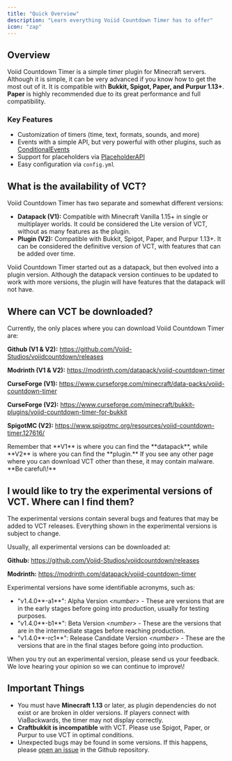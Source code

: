 ```yaml
---
title: "Quick Overview"
description: "Learn everything Voiid Countdown Timer has to offer"
icon: "zap"
---
```


## Overview

Voiid Countdown Timer is a simple timer plugin for Minecraft servers. Although it is simple, it can be very advanced if you know how to get the most out of it. It is compatible with **Bukkit, Spigot, Paper, and Purpur 1.13\+**. **Paper** is highly recommended due to its great performance and full compatibility.

### Key Features

- Customization of timers (time, text, formats, sounds, and more)
- Events with a simple API, but very powerful with other plugins, such as [ConditionalEvents](https://www.spigotmc.org/resources/conditionalevents-custom-actions-for-specific-events-1-8-1-21-8.82271/)
- Support for placeholders via [PlaceholderAPI](https://www.spigotmc.org/resources/placeholderapi.6245/)
- Easy configuration via `config.yml`

## What is the availability of VCT?

Voiid Countdown Timer has two separate and somewhat different versions:

- **Datapack (V1):** Compatible with Minecraft Vanilla 1.15\+ in single or multiplayer worlds. It could be considered the Lite version of VCT, without as many features as the plugin.
- **Plugin (V2):** Compatible with Bukkit, Spigot, Paper, and Purpur 1.13\+. It can be considered the definitive version of VCT, with features that can be added over time.

Voiid Countdown Timer started out as a datapack, but then evolved into a plugin version. Although the datapack version continues to be updated to work with more versions, the plugin will have features that the datapack will not have.

## Where can VCT be downloaded?

Currently, the only places where you can download Voiid Countdown Timer are:

**Github (V1 & V2):** https://github.com/Voiid-Studios/voiidcountdown/releases

**Modrinth (V1 & V2):** https://modrinth.com/datapack/voiid-countdown-timer

**CurseForge (V1):** https://www.curseforge.com/minecraft/data-packs/voiid-countdown-timer

**CurseForge (V2):** https://www.curseforge.com/minecraft/bukkit-plugins/voiid-countdown-timer-for-bukkit

**SpigotMC (V2):** https://www.spigotmc.org/resources/voiid-countdown-timer.127616/

<Info>
  Remember that **V1** is where you can find the **datapack**, while **V2** is where you can find the **plugin.**
</Info>

<Danger>
  If you see any other page where you can download VCT other than these, it may contain malware. **Be careful\!**
</Danger>

## I would like to try the experimental versions of VCT. Where can I find them?

<Note>
  The experimental versions contain several bugs and features that may be added to VCT releases. Everything shown in the experimental versions is subject to change.
</Note>

Usually, all experimental versions can be downloaded at:

**Github:** https://github.com/Voiid-Studios/voiidcountdown/releases

**Modrinth:** https://modrinth.com/datapack/voiid-countdown-timer

Experimental versions have some identifiable acronyms, such as:

- "v1.4.0\*\*-a1\*\*": Alpha Version _\<number\> -_ These are versions that are in the early stages before going into production, usually for testing purposes.
- "v1.4.0\*\*-b1\*\*": Beta Version _\<number\> -_ These are the versions that are in the intermediate stages before reaching production.
- "v1.4.0\*\*-rc1\*\*": Release Candidate Version _\<number\> -_ These are the versions that are in the final stages before going into production.

<Tip>
  When you try out an experimental version, please send us your feedback. We love hearing your opinion so we can continue to improve\!
</Tip>

## Important Things

- You must have **Minecraft 1.13** or later, as plugin dependencies do not exist or are broken in older versions. If players connect with ViaBackwards, the timer may not display correctly.
- **Craftbukkit is incompatible** with VCT. Please use Spigot, Paper, or Purpur to use VCT in optimal conditions.
- Unexpected bugs may be found in some versions. If this happens, please [open an issue](https://github.com/Voiid-Studios/voiidcountdown/issues) in the Github repository.